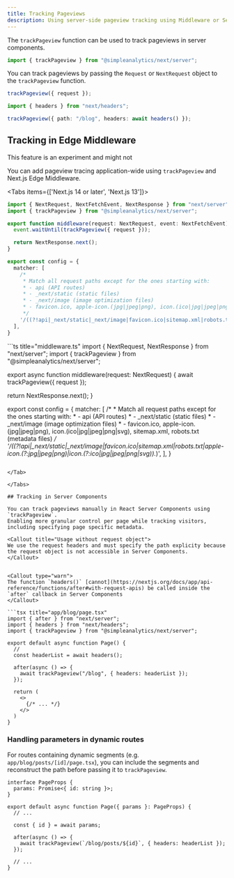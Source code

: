 ```yaml
---
title: Tracking Pageviews
description: Using server-side pageview tracking using Middleware or Server Components
---
```


The `trackPageview` function can be used to track pageviews in server components.

```ts
import { trackPageview } from "@simpleanalytics/next/server";
```

You can track pageviews by passing the `Request` or `NextRequest` object to the `trackPageview` function.

```ts
trackPageview({ request });
```

```ts
import { headers } from "next/headers";

trackPageview({ path: "/blog", headers: await headers() });
```

## Tracking in Edge Middleware

<Callout title="This feature is experimental" type="warn">
This feature is an experiment and might not
</Callout>

You can add pageview tracing application-wide using `trackPageview` and Next.js Edge Middleware.

<Tabs items={['Next.js 14 or later', 'Next.js 13']}>
<Tab>

```ts title="middleware.ts"
import { NextRequest, NextFetchEvent, NextResponse } from "next/server";
import { trackPageview } from "@simpleanalytics/next/server";

export function middleware(request: NextRequest, event: NextFetchEvent) {
  event.waitUntil(trackPageview({ request }));

  return NextResponse.next();
}

export const config = {
  matcher: [
    /*
     * Match all request paths except for the ones starting with:
     * - api (API routes)
     * - _next/static (static files)
     * - _next/image (image optimization files)
     * - favicon.ico, apple-icon.(jpg|jpeg|png), icon.(ico|jpg|jpeg|png|svg), sitemap.xml, robots.txt (metadata files)
     */
    '/((?!api|_next/static|_next/image|favicon.ico|sitemap.xml|robots.txt|apple-icon\.(?:jpg|jpeg|png)|icon\.(?:ico|jpg|jpeg|png|svg)).*)',
  ],
}
```

</Tab>

<Tab>
```ts title="middleware.ts"
import { NextRequest, NextResponse } from "next/server";
import { trackPageview } from "@simpleanalytics/next/server";

export async function middleware(request: NextRequest) {
  await trackPageview({ request });

  return NextResponse.next();
}

export const config = {
  matcher: [
    /*
     * Match all request paths except for the ones starting with:
     * - api (API routes)
     * - _next/static (static files)
     * - _next/image (image optimization files)
     * - favicon.ico, apple-icon.(jpg|jpeg|png), icon.(ico|jpg|jpeg|png|svg), sitemap.xml, robots.txt (metadata files)
     */
    '/((?!api|_next/static|_next/image|favicon.ico|sitemap.xml|robots.txt|apple-icon\.(?:jpg|jpeg|png)|icon\.(?:ico|jpg|jpeg|png|svg)).*)',
  ],
}
```

</Tab>

</Tabs>

## Tracking in Server Components

You can track pageviews manually in React Server Components using `trackPageview`. 
Enabling more granular control per page while tracking visitors, including specifying page specific metadata.

<Callout title="Usage without request object">
We use the request headers and must specify the path explicity because the request object is not accessible in Server Components.
</Callout>


<Callout type="warn">
The function `headers()` [cannot](https://nextjs.org/docs/app/api-reference/functions/after#with-request-apis) be called inside the `after` callback in Server Components 
</Callout>

```tsx title="app/blog/page.tsx"
import { after } from "next/server";
import { headers } from "next/headers";
import { trackPageview } from "@simpleanalytics/next/server";

export default async function Page() {
  // 
  const headerList = await headers();

  after(async () => {
    await trackPageview("/blog", { headers: headerList });
  });

  return (
    <> 
      {/* ... */}
    </>
  )
}
```

### Handling parameters in dynamic routes

For routes containing dynamic segments (e.g. `app/blog/posts/[id]/page.tsx`), you can include the segments and reconstruct the path before passing it to `trackPageview`.

```tsx title="app/blog/posts/[id]/page.tsx"
interface PageProps {
  params: Promise<{ id: string }>;
}

export default async function Page({ params }: PageProps) {
  // ...

  const { id } = await params;

  after(async () => {
    await trackPageview(`/blog/posts/${id}`, { headers: headerList });
  });

  // ...
}
```